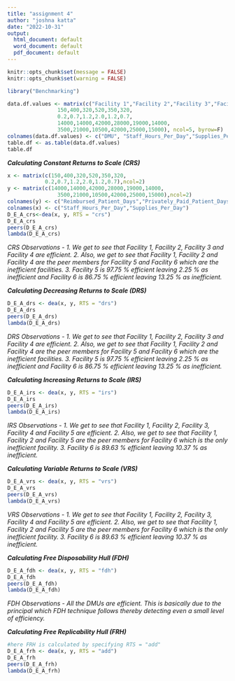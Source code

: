 ---
title: "assignment 4"
author: "joshna katta"
date: "2022-10-31"
output:
  html_document: default
  word_document: default
  pdf_document: default
---
```{r}
knitr::opts_chunk$set(message = FALSE)
knitr::opts_chunk$set(warning = FALSE)
```

```{r}
library("Benchmarking")
```

```{r}

data.df.values <- matrix(c("Facility 1","Facility 2","Facility 3","Facility 4","Facility 5", "Facility 6",
                150,400,320,520,350,320,
                0.2,0.7,1.2,2.0,1.2,0.7,
                14000,14000,42000,28000,19000,14000,
                3500,21000,10500,42000,25000,15000), ncol=5, byrow=F)
colnames(data.df.values) <- c("DMU", "Staff_Hours_Per_Day","Supplies_Per_Day","Reimbursed_Patient_Days","Privately_Paid_Patient_Days")
table.df <- as.table(data.df.values)
table.df
```

***Calculating Constant Returns to Scale (CRS)***
```{r}

x <- matrix(c(150,400,320,520,350,320,
            0.2,0.7,1.2,2.0,1.2,0.7),ncol=2)
y <- matrix(c(14000,14000,42000,28000,19000,14000,
                3500,21000,10500,42000,25000,15000),ncol=2)
colnames(y) <- c("Reimbursed_Patient_Days","Privately_Paid_Patient_Days")
colnames(x) <- c("Staff_Hours_Per_Day","Supplies_Per_Day")
D_E_A_crs<-dea(x, y, RTS = "crs")
D_E_A_crs
peers(D_E_A_crs)
lambda(D_E_A_crs)
```
*CRS Observations -* 
\newline
*1. We get to see that Facility 1, Facility 2, Facility 3  and Facility 4 are efficient.*
\newline
*2. Also, we get to see that Facility 1, Facility 2 and Facility 4 are the peer members for Facility 5 and Facility 6 which are the inefficient facilities.*
\newline
*3. Facility 5 is 97.75 % efficient leaving 2.25 % as inefficient and Facility 6 is 86.75 % efficient leaving 13.25 % as inefficient.*
\newline

***Calculating Decreasing Returns to Scale (DRS)***
```{r}

D_E_A_drs <- dea(x, y, RTS = "drs")
D_E_A_drs
peers(D_E_A_drs)
lambda(D_E_A_drs)
```
*DRS Observations -* 
\newline
*1. We get to see that Facility 1, Facility 2, Facility 3  and Facility 4 are efficient.*
\newline
*2. Also, we get to see that Facility 1, Facility 2 and Facility 4 are the peer members for Facility 5 and Facility 6 which are the inefficient facilities.*
\newline
*3. Facility 5 is 97.75 % efficient leaving 2.25 % as inefficient and Facility 6 is 86.75 % efficient leaving 13.25 % as inefficient.*
\newline


***Calculating Increasing Returns to Scale (IRS)***
```{r}

D_E_A_irs <- dea(x, y, RTS = "irs")
D_E_A_irs
peers(D_E_A_irs)
lambda(D_E_A_irs)
```
*IRS Observations -* 
\newline
*1. We get to see that Facility 1, Facility 2, Facility 3, Facility 4 and Facility 5 are efficient.*
\newline
*2. Also, we get to see that Facility 1, Facility 2 and Facility 5 are the peer members for Facility 6 which is the only inefficient facility.*
\newline
*3. Facility 6 is 89.63 % efficient leaving 10.37 % as inefficient.*
\newline

***Calculating Variable Returns to Scale (VRS)***
```{r}

D_E_A_vrs <- dea(x, y, RTS = "vrs")
D_E_A_vrs
peers(D_E_A_vrs)
lambda(D_E_A_vrs)
```
*VRS Observations -* 
\newline
*1. We get to see that Facility 1, Facility 2, Facility 3, Facility 4 and Facility 5 are efficient.*
\newline
*2. Also, we get to see that Facility 1, Facility 2 and Facility 5 are the peer members for Facility 6 which is the only inefficient facility.*
\newline
*3. Facility 6 is 89.63 % efficient leaving 10.37 % as inefficient.*
\newline

***Calculating Free Disposability Hull (FDH)***
```{r}

D_E_A_fdh <- dea(x, y, RTS = "fdh")
D_E_A_fdh
peers(D_E_A_fdh)
lambda(D_E_A_fdh)
```
*FDH Observations -* 
\newline
*All the DMUs are efficient. This is basically due to the principal which FDH technique follows thereby detecting even a small level of efficiency.*
\newline

***Calculating Free Replicability Hull (FRH)***
```{r}

#here FRH is calculated by specifying RTS = "add"
D_E_A_frh <- dea(x, y, RTS = "add")
D_E_A_frh
peers(D_E_A_frh)
lambda(D_E_A_frh)
```